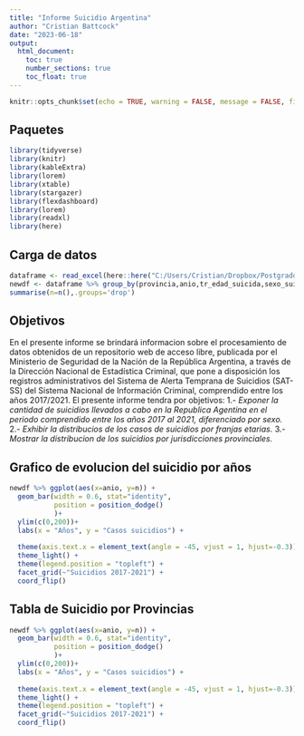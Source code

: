 ```yaml
---
title: "Informe Suicidio Argentina"
author: "Cristian Battcock"
date: "2023-06-18"
output: 
  html_document:
    toc: true
    number_sections: true
    toc_float: true
---
```


```r
knitr::opts_chunk$set(echo = TRUE, warning = FALSE, message = FALSE, fig.with=8, figh.height=8)
```

## Paquetes

```r
library(tidyverse)
library(knitr)
library(kableExtra)
library(lorem)
library(xtable)
library(stargazer)
library(flexdashboard)
library(lorem)
library(readxl)
library(here)
```

## Carga de datos

```r
dataframe <- read_excel(here::here("C:/Users/Cristian/Dropbox/Postgrados en Psicologia/Master en Behavioral Data Science - U de Barcelona/Modulo 7/Reto 2/M7_T2_Cristian-Battcock/Datos/Base de datos original/SAT-SS-BU_2017-2021.xlsx"))
newdf <- dataframe %>% group_by(provincia,anio,tr_edad_suicida,sexo_suicida) %>% 
summarise(n=n(),.groups='drop')
```

## Objetivos

En el presente informe se brindará informacion sobre el procesamiento de datos obtenidos de un repositorio web de acceso libre, publicada por el Ministerio de Seguridad de la Nación de la República Argentina, a través de la Dirección Nacional de Estadística Criminal, que pone a disposición los registros administrativos del Sistema de Alerta Temprana de Suicidios (SAT-SS) del Sistema Nacional de Información Criminal, comprendido entre los años 2017/2021.
El presente informe tendra por objetivos:
1.- *Exponer la cantidad de suicidios llevados a cabo en la Republica Agentina en el periodo comprendido entre los años 2017 al 2021, diferenciado por sexo.*
2.- *Exhibir la distribucios de los casos de suicidios por franjas etarias.*
3.- *Mostrar la distribucion de los suicidios por jurisdicciones provinciales.*


## Grafico de evolucion del suicidio por años

```r
newdf %>% ggplot(aes(x=anio, y=n)) +
  geom_bar(width = 0.6, stat="identity",
           position = position_dodge()              
           )+ 
  ylim(c(0,200))+
  labs(x = "Años", y = "Casos suicidios") +
 
  theme(axis.text.x = element_text(angle = -45, vjust = 1, hjust=-0.3)) +  
  theme_light() +                                                          
  theme(legend.position = "topleft") +                                     
  facet_grid(~"Suicidios 2017-2021") +                
  coord_flip()

```
## Tabla de Suicidio por Provincias

```r
newdf %>% ggplot(aes(x=anio, y=n)) +
  geom_bar(width = 0.6, stat="identity",
           position = position_dodge()              
           )+ 
  ylim(c(0,200))+
  labs(x = "Años", y = "Casos suicidios") +
 
  theme(axis.text.x = element_text(angle = -45, vjust = 1, hjust=-0.3)) +  
  theme_light() +                                                          
  theme(legend.position = "topleft") +                                     
  facet_grid(~"Suicidios 2017-2021") +                
  coord_flip()

```